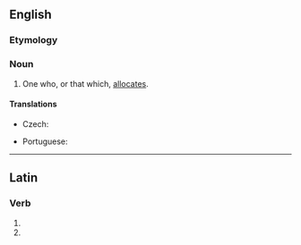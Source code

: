 ==English==

===Etymology===
{{suffix|allocate|or|lang=en}}

===Noun===
{{en-noun}}

# One who, or that which, [[allocate]]s.

====Translations====
{{trans-top|one who, or that which, allocates}}
* Czech: {{t|cs|alokátor|m}}
{{trans-mid}}
* Portuguese: {{t|pt|alocador|m}}
{{trans-bottom}}

----

==Latin==

===Verb===
{{la-verb-form|allocātor}}

# {{inflection of|allocō||2|s|fut|pass|imp|lang=la}}
# {{inflection of|allocō||3|s|fut|pass|imp|lang=la}}